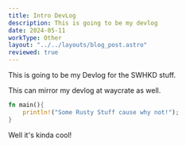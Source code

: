 ```yaml
---
title: Intro DevLog
description: This is going to be my devlog
date: 2024-05-11
workType: Other
layout: "../../layouts/blog_post.astro"
reviewed: true
---
```


This is going to be my Devlog for the SWHKD stuff.

This can mirror my devlog at waycrate as well.

```rust
fn main(){
    println!("Some Rusty Stuff cause why not!");
}
```

Well it's kinda cool!
